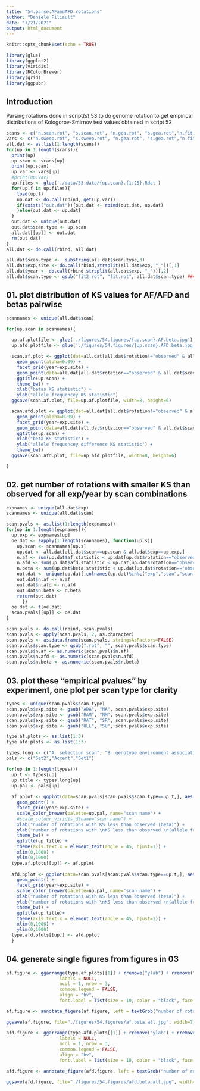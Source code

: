 ```yaml
---
title: "54.parse.AFandAFD.rotations"
author: "Daniele Filiault"
date: "7/21/2021"
output: html_document
---
```


```r
knitr::opts_chunk$set(echo = TRUE)

library(glue)
library(ggplot2)
library(viridis)
library(RColorBrewer)
library(grid)
library(ggpubr)
```

## Introduction

Parsing rotations done in script(s) 53 to do genome rotation to get empirical distributions of Kologorov-Smirnov test values obtained in script 52

```r
scans <- c("n.scan.rot", "s.scan.rot", "n.gea.rot", "s.gea.rot","n.fit.rot", "s.fit.rot", "n.fit2.rot", "s.fit2.rot")
vars <- c("n.sweep.rot", "s.sweep.rot", "n.gea.rot", "s.gea.rot","n.fit.rot", "s.fit.rot", "n.fit.rot", "s.fit.rot")
all.dat <- as.list(1:length(scans))
for(up in 1:length(scans)){
  print(up)
  up.scan <- scans[up]
  print(up.scan)
  up.var <- vars[up]
  #print(up.var)
  up.files <- glue('./data/53.data/{up.scan}.{1:25}.Rdat')
  for(up.f in up.files){
    load(up.f)
    up.dat <- do.call(rbind, get(up.var))
    if(exists("out.dat")){out.dat <- rbind(out.dat, up.dat)
    }else{out.dat <- up.dat}
  }
  out.dat <- unique(out.dat)
  out.dat$scan.type <- up.scan
  all.dat[[up]] <- out.dat
  rm(out.dat)
}
all.dat <- do.call(rbind, all.dat)

all.dat$scan.type <-  substring(all.dat$scan.type,3)
all.dat$exp.site <- do.call(rbind,strsplit(all.dat$exp, "_"))[,1]
all.dat$year <- do.call(rbind,strsplit(all.dat$exp, "_"))[,2]
all.dat$scan.type <- gsub("fit2.rot", "fit.rot", all.dat$scan.type) ### combine 2 rounds of fitness scans

```

## 01. plot distribution of KS values for AF/AFD and betas pairwise


```r
scannames <- unique(all.dat$scan)

for(up.scan in scannames){
  
  up.af.plotfile <- glue('./figures/54.figures/{up.scan}.AF.beta.jpg')
  up.afd.plotfile <- glue('./figures/54.figures/{up.scan}.AFD.beta.jpg')

  scan.af.plot <- ggplot(dat=all.dat[all.dat$rotation!="observed" & all.dat$scan==up.scan, ], aes(x=beta.statistic, y=af.statistic)) + 
    geom_point(alpha=0.09) + 
    facet_grid(year~exp.site) + 
    geom_point(data=all.dat[all.dat$rotation=="observed" & all.dat$scan==up.scan,], color="red", size=3) +
    ggtitle(up.scan) +
    theme_bw() +
    xlab("betas KS statistic") +
    ylab("allele frequencey KS statistic")
  ggsave(scan.af.plot, file=up.af.plotfile, width=8, height=6)

  scan.afd.plot <- ggplot(dat=all.dat[all.dat$rotation!="observed" & all.dat$scan==up.scan, ], aes(x=beta.statistic, y=afd.statistic)) + 
    geom_point(alpha=0.09) + 
    facet_grid(year~exp.site) + 
    geom_point(data=all.dat[all.dat$rotation=="observed" & all.dat$scan==up.scan,], color="red", size=3) +
    ggtitle(up.scan) +
    xlab("beta KS statistic") +
    ylab("allele frequencey difference KS statistic") +
    theme_bw()
  ggsave(scan.afd.plot, file=up.afd.plotfile, width=8, height=6)

}


```

## 02. get number of rotations with smaller KS than observed for all exp/year by scan combinations

```r
expnames <- unique(all.dat$exp)
scannames <- unique(all.dat$scan)

scan.pvals <- as.list(1:length(expnames))
for(up in 1:length(expnames)){
  up.exp <- expnames[up]
  oe.dat <- sapply(1:length(scannames), function(up.s){
    up.scan <- scannames[up.s]
    up.dat <- all.dat[all.dat$scan==up.scan & all.dat$exp==up.exp,]
    n.af <- sum(up.dat$af.statistic < up.dat[up.dat$rotation=="observed","af.statistic"])
    n.afd <- sum(up.dat$afd.statistic < up.dat[up.dat$rotation=="observed","afd.statistic"])
    n.beta <- sum(up.dat$beta.statistic < up.dat[up.dat$rotation=="observed","beta.statistic"])
    out.dat <- unique(up.dat[,colnames(up.dat)%in%c("exp","scan","scan.type","exp.site", "year")])
    out.dat$n.af <- n.af
    out.dat$n.afd <- n.afd
    out.dat$n.beta <- n.beta
    return(out.dat)
      })
  oe.dat <- t(oe.dat)
  scan.pvals[[up]] <- oe.dat
}

scan.pvals <- do.call(rbind, scan.pvals)
scan.pvals <- apply(scan.pvals, 2, as.character)
scan.pvals <- as.data.frame(scan.pvals, stringsAsFactors=FALSE)
scan.pvals$scan.type <- gsub(".rot", "", scan.pvals$scan.type)
scan.pvals$n.af <- as.numeric(scan.pvals$n.af)
scan.pvals$n.afd <- as.numeric(scan.pvals$n.afd)
scan.pvals$n.beta <- as.numeric(scan.pvals$n.beta)

```

## 03. plot these "empirical pvalues" by experiment, one plot per scan type for clarity

```r
types <- unique(scan.pvals$scan.type)
scan.pvals$exp.site <- gsub("ADA", "NA", scan.pvals$exp.site)
scan.pvals$exp.site <- gsub("RAM", "NM", scan.pvals$exp.site)
scan.pvals$exp.site <- gsub("RAT", "SR", scan.pvals$exp.site)
scan.pvals$exp.site <- gsub("ULL", "SU", scan.pvals$exp.site)

type.af.plots <- as.list(1:3)
type.afd.plots <- as.list(1:3)

types.long <- c("A  selection scan", "B  genotype environment association", "C  field fitness")
pals <- c("Set2","Accent","Set1")

for(up in 1:length(types)){
  up.t <- types[up]
  up.title <- types.long[up]
  up.pal <- pals[up] 
  
  af.pplot <- ggplot(data=scan.pvals[scan.pvals$scan.type==up.t,], aes(x=n.beta, y=n.af, color=scan)) +
    geom_point() +
    facet_grid(year~exp.site) +
    scale_color_brewer(palette=up.pal, name="scan name") +
    #scale_colour_viridis_d(name="scan name") +
    xlab("number of rotations with KS less than observed (beta)") +
    ylab("number of rotations with \nKS less than observed \n(allele frequency)") +
    theme_bw() +
    ggtitle(up.title) +
    theme(axis.text.x = element_text(angle = 45, hjust=1)) +
    xlim(0,1000) +
    ylim(0,1000)
  type.af.plots[[up]] <- af.pplot
  
  afd.pplot <- ggplot(data=scan.pvals[scan.pvals$scan.type==up.t,], aes(x=n.beta, y=n.afd, color=scan)) +
    geom_point() +
    facet_grid(year~exp.site) +
    scale_color_brewer(palette=up.pal, name="scan name") +
    xlab("number of rotations with KS less than observed (beta)") +
    ylab("number of rotations with \nKS less than observed \n(allele frequency difference)") +
    theme_bw() +
    ggtitle(up.title)+
    theme(axis.text.x = element_text(angle = 45, hjust=1)) +
    xlim(0,1000) +
    ylim(0,1000)
  type.afd.plots[[up]] <- afd.pplot
  }

```

## 04. generate single figures from figures in 03
```r

af.figure <- ggarrange(type.af.plots[[1]] + rremove("ylab") + rremove("xlab"), type.af.plots[[2]] + rremove("ylab") + rremove("xlab"), type.af.plots[[3]] + rremove("ylab") + rremove("xlab"), # remove axis labels from plots
                    labels = NULL,
                    ncol = 1, nrow = 3,
                    common.legend = FALSE,
                    align = "hv", 
                    font.label = list(size = 10, color = "black", face = "bold", family = NULL, position = "top"))

af.figure <- annotate_figure(af.figure, left = textGrob("number of rotations with KS less than observed (allele frequency)", rot = 90, vjust = 1, gp = gpar(cex = 1.1)), bottom = textGrob("number of rotations with KS less than observed (beta)                     ", gp = gpar(cex = 1.1)))

ggsave(af.figure, file="./figures/54.figures/af.beta.all.jpg", width=7, height=9)

```

```r

afd.figure <- ggarrange(type.afd.plots[[1]] + rremove("ylab") + rremove("xlab"), type.afd.plots[[2]] + rremove("ylab") + rremove("xlab"), type.afd.plots[[3]] + rremove("ylab") + rremove("xlab"), # remove axis labels from plots
                    labels = NULL,
                    ncol = 1, nrow = 3,
                    common.legend = FALSE,
                    align = "hv", 
                    font.label = list(size = 10, color = "black", face = "bold", family = NULL, position = "top"))

afd.figure <- annotate_figure(afd.figure, left = textGrob("number of rotations with KS less than observed (allele frequency difference)", rot = 90, vjust = 1, gp = gpar(cex = 1.1)), bottom = textGrob("number of rotations with KS less than observed (beta)                     ", gp = gpar(cex = 1.1)))

ggsave(afd.figure, file="./figures/54.figures/afd.beta.all.jpg", width=7, height=9)

```
